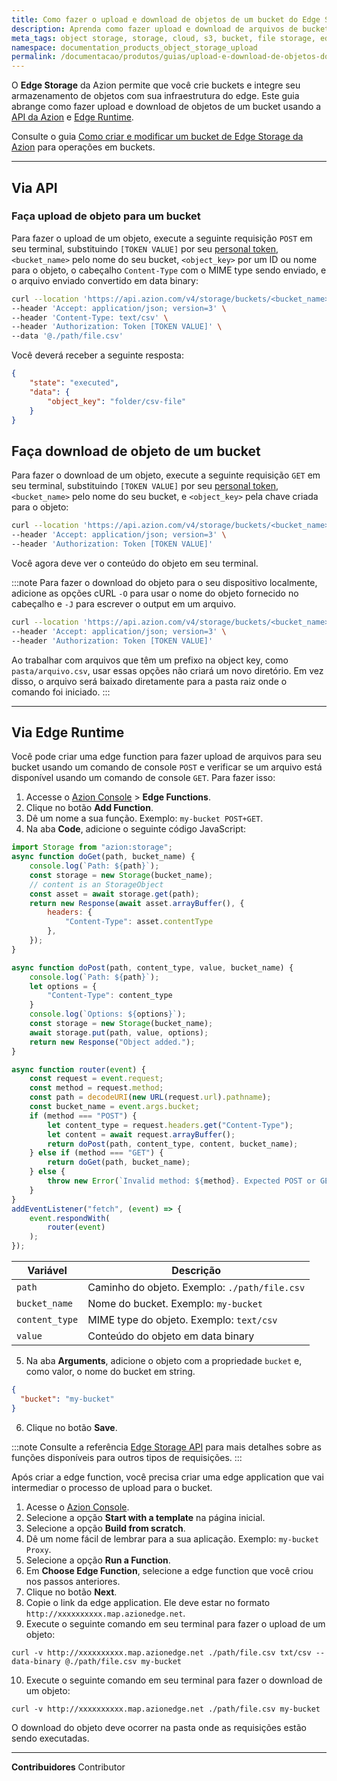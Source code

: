 ```yaml
---
title: Como fazer o upload e download de objetos de um bucket do Edge Storage
description: Aprenda como fazer upload e download de arquivos de buckets do Edge Storage.
meta_tags: object storage, storage, cloud, s3, bucket, file storage, edge storage
namespace: documentation_products_object_storage_upload
permalink: /documentacao/produtos/guias/upload-e-download-de-objetos-do-bucket/
---
```



O **Edge Storage** da Azion permite que você crie buckets e integre seu armazenamento de objetos com sua infraestrutura do edge. Este guia abrange como fazer upload e download de objetos de um bucket usando a [API da Azion](https://api.azion.com) e [Edge Runtime](/pt-br/documentacao/devtools/runtime/api-reference/storage/).

<LinkButton outlined link="/pt-br/documentacao/produtos/store/edge-storage/" label="saiba mais sobre Edge Storage" variant="secondary" />

Consulte o guia [Como criar e modificar um bucket de Edge Storage da Azion](/pt-br/documentacao/produtos/guias/criar-e-modificar-um-bucket/) para operações em buckets.

---

## Via API

### Faça upload de objeto para um bucket

Para fazer o upload de um objeto, execute a seguinte requisição `POST` em seu terminal, substituindo `[TOKEN VALUE]` por seu [personal token](/pt-br/documentacao/produtos/guias/personal-tokens/), `<bucket_name>` pelo nome do seu bucket, `<object_key>` por um ID ou nome para o objeto, o cabeçalho `Content-Type` com o MIME type sendo enviado, e o arquivo enviado convertido em data binary:

```bash
curl --location 'https://api.azion.com/v4/storage/buckets/<bucket_name>/objects/<object_key>' \
--header 'Accept: application/json; version=3' \
--header 'Content-Type: text/csv' \
--header 'Authorization: Token [TOKEN VALUE]' \
--data '@./path/file.csv'
```

Você deverá receber a seguinte resposta:

```json
{
    "state": "executed",
    "data": {
        "object_key": "folder/csv-file"
    }
}
```

## Faça download de objeto de um bucket

Para fazer o download de um objeto, execute a seguinte requisição `GET` em seu terminal, substituindo `[TOKEN VALUE]` por seu [personal token](/pt-br/documentacao/produtos/guias/personal-tokens/), `<bucket_name>` pelo nome do seu bucket, e `<object_key>` pela chave criada para o objeto:

```bash
curl --location 'https://api.azion.com/v4/storage/buckets/<bucket_name>/objects/<object_key>' \
--header 'Accept: application/json; version=3' \
--header 'Authorization: Token [TOKEN VALUE]'
```

Você agora deve ver o conteúdo do objeto em seu terminal.

:::note
Para fazer o download do objeto para o seu dispositivo localmente, adicione as opções cURL `-O` para usar o nome do objeto fornecido no cabeçalho e `-J` para escrever o output em um arquivo.

```bash
curl --location 'https://api.azion.com/v4/storage/buckets/<bucket_name>/objects/<object_key> -O -J' \
--header 'Accept: application/json; version=3' \
--header 'Authorization: Token [TOKEN VALUE]'
```

Ao trabalhar com arquivos que têm um prefixo na object key, como `pasta/arquivo.csv`, usar essas opções não criará um novo diretório. Em vez disso, o arquivo será baixado diretamente para a pasta raiz onde o comando foi iniciado.
:::

---

## Via Edge Runtime

Você pode criar uma edge function para fazer upload de arquivos para seu bucket usando um comando de console `POST` e verificar se um arquivo está disponível usando um comando de console `GET`. Para fazer isso:

1. Accesse o [Azion Console](/pt-br/documentacao/produtos/guias/como-acessar-o-rtm/) > **Edge Functions**.
2. Clique no botão **Add Function**.
3. Dê um nome a sua função. Exemplo: `my-bucket POST+GET`.
4. Na aba **Code**, adicione o seguinte código JavaScript:

```js
import Storage from "azion:storage";
async function doGet(path, bucket_name) {
    console.log(`Path: ${path}`);
    const storage = new Storage(bucket_name);
    // content is an StorageObject
    const asset = await storage.get(path);
    return new Response(await asset.arrayBuffer(), {
        headers: {
            "Content-Type": asset.contentType
        },
    });
}

async function doPost(path, content_type, value, bucket_name) {
    console.log(`Path: ${path}`);
    let options = {
        "Content-Type": content_type
    }
    console.log(`Options: ${options}`);
    const storage = new Storage(bucket_name);
    await storage.put(path, value, options);
    return new Response("Object added.");
}

async function router(event) {
    const request = event.request;
    const method = request.method;
    const path = decodeURI(new URL(request.url).pathname);
    const bucket_name = event.args.bucket;
    if (method === "POST") {
        let content_type = request.headers.get("Content-Type");
        let content = await request.arrayBuffer();
        return doPost(path, content_type, content, bucket_name);
    } else if (method === "GET") {
        return doGet(path, bucket_name);
    } else {
        throw new Error(`Invalid method: ${method}. Expected POST or GET.`);
    }
}
addEventListener("fetch", (event) => {
    event.respondWith(
        router(event)
    );
});
```

| Variável | Descrição |
| --- | --- |
| `path` | Caminho do objeto. Exemplo: `./path/file.csv` |
| `bucket_name` | Nome do bucket. Exemplo: `my-bucket` |
| `content_type` | MIME type do objeto. Exemplo: `text/csv` |
| `value` | Conteúdo do objeto em data binary |

5. Na aba **Arguments**, adicione o objeto com a propriedade `bucket` e, como valor, o nome do bucket em string.

```json
{
  "bucket": "my-bucket"
}
```

6. Clique no botão **Save**.

:::note
Consulte a referência [Edge Storage API](/en/documentation/devtools/runtime/api-reference/storage/) para mais detalhes sobre as funções disponíveis para outros tipos de requisições.
:::

Após criar a edge function, você precisa criar uma edge application que vai intermediar o processo de upload para o bucket.

1. Acesse o [Azion Console](https://console.azion.com/).
2. Selecione a opção **Start with a template** na página inicial.
3. Selecione a opção **Build from scratch**.
4. Dê um nome fácil de lembrar para a sua aplicação. Exemplo: `my-bucket Proxy`.
5. Selecione a opção **Run a Function**.
6. Em **Choose Edge Function**, selecione a edge function que você criou nos passos anteriores.
7. Clique no botão **Next**.
8. Copie o link da edge application. Ele deve estar no formato `http://xxxxxxxxxx.map.azionedge.net`.
9. Execute o seguinte comando em seu terminal para fazer o upload de um objeto:

```
curl -v http://xxxxxxxxxx.map.azionedge.net ./path/file.csv txt/csv --data-binary @./path/file.csv my-bucket
```

10. Execute o seguinte comando em seu terminal para fazer o download de um objeto:

```
curl -v http://xxxxxxxxxx.map.azionedge.net ./path/file.csv my-bucket
```

O download do objeto deve ocorrer na pasta onde as requisições estão sendo executadas.

---


**Contribuidores** <ContributorList>Contributor</ContributorList>
